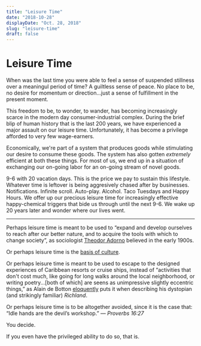 ```yaml
---
title: "Leisure Time"
date: "2018-10-28"
displayDate: "Oct. 28, 2018"
slug: "leisure-time"
draft: false
---
```


# Leisure Time

When was the last time you were able to feel a sense of suspended stillness over a meaningul period of time? A guiltless sense of peace. No place to be, no desire for momentum or direction...just a sense of fulfillment in the present moment.

This freedom to be, to wonder, to wander, has becoming increasingly scarce in the modern day consumer-industrial complex. During the brief blip of human history that is the last 200 years, we have experienced a major assault on our leisure time. Unfortunately, it has become a privilege afforded to very few wage-earners.

Economically, we're part of a system that produces goods while stimulating our desire to consume these goods. The system has also gotten *extremely* efficient at both these things. For most of us, we end up in a situation of exchanging our on-going labor for an on-going stream of novel goods.

9-6 with 20 vacation days. This is the price we pay to sustain this lifestyle. Whatever time is leftover is being aggresively chased after by businesses. Notifications. Infinite scroll. Auto-play. Alcohol. Taco Tuesdays and Happy Hours. We offer up our precious leisure time for increasingly effective happy-chemical triggers that bide us through until the next 9-6. We wake up 20 years later and wonder where our lives went.

<hr />

Perhaps leisure time is meant to be used to &ldquo;expand and develop ourselves to reach after our better nature, and to acquire the tools with which to change society&rdquo;, as sociologist [Theodor Adorno](https://www.youtube.com/watch?v=4YGnPgtWhsw) believed in the early 1900s.

Or perhaps leisure time is the [basis of culture](https://www.amazon.com/Leisure-Basis-Culture-Josef-Pieper/dp/0865972109).

Or perhaps leisure time is meant to be used to escape to the designed experiences of Caribbean resorts or cruise ships, instead of &ldquo;activities that don't cost much, like going for long walks around the local neighborhood, or writing poetry...[both of which] are seens as unimpressive slightly eccentric things,&rdquo; as Alain de Botton [eloquently](https://www.youtube.com/watch?v=Y9zThcMJzQU) puts it when describing his dystopian (and strikingly familiar) *Richland*.

Or perhaps leisure time is to be altogether avoided, since it is the case that: &ldquo;Idle hands are the devil’s workshop.&rdquo; &mdash; *Proverbs 16:27*


You decide.

If you even have the privileged ability to do so, that is.
